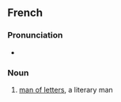 ==French==

===Pronunciation===
* {{fr-muteh}} {{fr-IPA}}

===Noun===
{{fr-noun|m|head=[[homme]] de [[lettre]]s|hommes de lettres|gens de lettres|f=femme de lettres}}

# [[man of letters]], a literary man